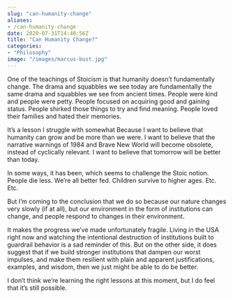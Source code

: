 ```yaml
---
slug: "can-humanity-change"
aliases: 
- /can-humanity-change
date: 2020-07-31T14:40:56Z
title: "Can Humanity Change?"
categories:
- "Philosophy"
image: "/images/marcus-bust.jpg"
---
```


One of the teachings of Stoicism is that humanity doesn't fundamentally change. The drama and squabbles we see today are fundamentally the same drama and squabbles we see from ancient times. People were kind and people were petty. People focused on acquiring good and gaining status. People shirked those things to try and find meaning. People loved their families and hated their memories.

It's a lesson I struggle with somewhat
<!--more-->
Because I want to believe that humanity can grow and be more than we were. I want to believe that the narrative warnings of 1984 and Brave New World will become obsolete, instead of cyclically relevant. I want to believe that tomorrow will be better than today.

In some ways, it has been, which seems to challenge the Stoic notion. People die less. We're all better fed. Children survive to higher ages. Etc. Etc.

But I'm coming to the conclusion that we do so because our nature changes very slowly (if at all), but our environment in the form of institutions can change, and people respond to changes in their environment.

It makes the progress we've made unfortunately fragile. Living in the USA right now and watching the intentional destruction of institutions built to guardrail behavior is a sad reminder of this. But on the other side, it does suggest that if we build stronger institutions that dampen our worst impulses, and make them resilient with plain and apparent justifications, examples, and wisdom, then we just might be able to do be better.

I don't think we're learning the right lessons at this moment, but I do feel that it's still possible.